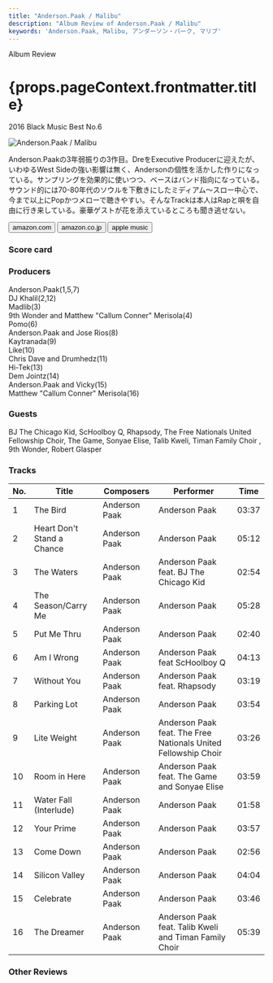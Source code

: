 ```yaml
---
title: "Anderson.Paak / Malibu"
description: "Album Review of Anderson.Paak / Malibu"
keywords: 'Anderson.Paak, Malibu, アンダーソン・パーク, マリブ'
---
```





<p className="largeP">Album Review</p>
<h1 className="h1--no--margin">{props.pageContext.frontmatter.title}</h1>
<p className="largeP"><Link to="/best50/2016/">2016 Black Music Best No.6</Link></p>

<Row  className="image-card-group">
	<Column colMd={"3"} colLg={"4"} noGutterMdLeft="">
       <ImageCard>

![Anderson.Paak / Malibu](../../images/cd/andersonpaak2L.jpg) 

</ImageCard>
	</Column>
	<Column colMd={"4"} colLg={"8"} noGutterMdLeft="">
		<p>
			Anderson.Paakの3年弱振りの3作目。DreをExecutive Producerに迎えたが、いわゆるWest Sideの強い影響は無く、Andersonの個性を活かした作りになっている。サンプリングを効果的に使いつつ、ベースはバンド指向になっている。サウンド的には70-80年代のソウルを下敷きにしたミディアム～スロー中心で、今まで以上にPopかつメローで聴きやすい。そんなTrackは本人はRapと唄を自由に行き来している。豪華ゲストが花を添えているところも聞き逃せない。</p>
    	<div>
		 		<Button href="https://amzn.to/3q7Qon9" kind="primary" size="small" renderIcon={ArrowUpRight24}>
   	  		amazon.com
    	 	</Button>
	 			<Button href="https://amzn.to/3bo1116" kind="secondary" size="small" renderIcon={ArrowUpRight24}>
     			amazon.co.jp
     		</Button>
				<Button href="https://apple.co/39eCxVr" kind="secondary" size="small" renderIcon={ArrowUpRight24}>
     			apple music
     		</Button>
	 		</div>
	</Column>
</Row>
<Row >
	<Column colMd={"4"} colLg={"4"} noGutterMdLeft="">
		<div>
  		<h3>Score card</h3>
			<SliderJS1 value="4" />
  		<SliderJS2 value="1" />
			<SliderJS3 value="1" />
  		<SliderJS4 value="9" />
		</div>
	</Column>
	<Column colMd={"4"} colLg={"8"} noGutterMdLeft="">
		<div>
			<h3>Producers</h3>
			<p>
				Anderson.Paak(1,5,7)
				<Br/>DJ Khalil(2,12)
				<Br/>Madlib(3)
				<Br/>9th Wonder and Matthew "Callum Conner" Merisola(4)
				<Br/>Pomo(6)
				<Br/>Anderson.Paak and Jose Rios(8)
				<Br/>Kaytranada(9)
				<Br/>Like(10)
				<Br/>Chris Dave and Drumhedz(11)
				<Br/>Hi-Tek(13)
				<Br/>Dem Jointz(14)
				<Br/>Anderson.Paak and Vicky(15)
				<Br/>Matthew "Callum Conner" Merisola(16)
			</p>
			<h3>Guests</h3>
			<p>
				BJ The Chicago Kid, ScHoolboy Q, Rhapsody, The Free Nationals United Fellowship Choir, The Game, Sonyae Elise, Talib Kweli, Timan Family Choir , 9th Wonder, Robert Glasper
			</p>
		</div>
	</Column>
</Row>

<h3>Tracks</h3>

| No. |	 Title                     |	 Composers   |	 Performer                                                    |	 Time	|
| --- |	-------------------------- | ------------- | -------------------------------------------------------------- | ----- |
|	1	  |	The Bird                   | Anderson Paak | Anderson Paak                                                 	|	03:37 |
|	2	  |	Heart Don't Stand a Chance | Anderson Paak | Anderson Paak                                                 	|	05:12 |
|	3	  |	The Waters                 | Anderson Paak | Anderson Paak feat. BJ The Chicago Kid                        	|	02:54 |
|	4	  |	The Season/Carry Me        | Anderson Paak | Anderson Paak                                                 	|	05:28 |
|	5	  |	Put Me Thru                | Anderson Paak | Anderson Paak                                                 	|	02:40 |
|	6	  |	Am I Wrong                 | Anderson Paak | Anderson Paak feat ScHoolboy Q                                	|	04:13 |
|	7	  |	Without You                | Anderson Paak | Anderson Paak feat. Rhapsody                                  	|	03:19 |
|	8	  |	Parking Lot                | Anderson Paak | Anderson Paak                                                 	|	03:54 |
|	9	  |	Lite Weight                | Anderson Paak | Anderson Paak feat. The Free Nationals United Fellowship Choir	|	03:26 |
|	10	|	Room in Here               | Anderson Paak | Anderson Paak feat. The Game and Sonyae Elise                 	|	03:59 |
|	11	|	Water Fall (Interlude)     | Anderson Paak | Anderson Paak                                                 	|	01:58 |
|	12	|	Your Prime                 | Anderson Paak | Anderson Paak                                                 	|	03:57 |
|	13	|	Come Down                  | Anderson Paak | Anderson Paak                                                 	|	02:56 |
|	14	|	Silicon Valley             | Anderson Paak | Anderson Paak                                                 	|	04:04 |
|	15	|	Celebrate                  | Anderson Paak | Anderson Paak                                                 	|	03:46 |
|	16	|	The Dreamer                | Anderson Paak | Anderson Paak feat. Talib Kweli and Timan Family Choir        	|	05:39 |

<h3>Other Reviews</h3>

<Row>
	<Column colMd={3} colLg={3} noGutterMdLeft>
		<Review1 />
	</Column>
	<Column colMd={3} colLg={3} noGutterMdLeft>
		<Review2 />
	</Column>
</Row>

<Row>
	<Column colMd={3} colLg={3} noGutterMdLeft>
		<Review3 />
	</Column>
</Row>